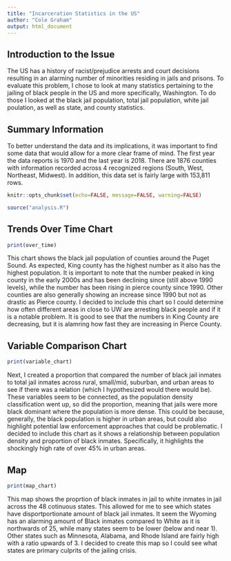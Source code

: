```yaml
---
title: "Incarceration Statistics in the US"
author: "Cole Graham"
output: html_document
---
```


## Introduction to the Issue
The US has a history of racist/prejudice arrests and court decisions resulting in an alarming number of minorities residing in jails and prisons. To evaluate this problem, I chose to look at many statistics pertaining to the jailing of black people in the US and more specifically, Washington. To do those I looked at the black jail population,  total jail population, white jail poulation, as well as state, and county statistics.

## Summary Information
To better understand the data and its implications, it was important to find some data that would allow for a more clear frame of mind. The first year the data reports is 1970 and the last year is 2018. There are 1876 counties with information recorded across 4 recognized regions (South, West, Northeast, Midwest). In addition, this data set is fairly large with 153,811 rows.

```r

knitr::opts_chunk$set(echo=FALSE, message=FALSE, warning=FALSE)
```

```r

source("analysis.R")
```


## Trends Over Time Chart

```r

print(over_time)
```

This chart shows the black jail population of counties around the Puget Sound. As expected, King county has the highest number as it also has the highest population. It is important to note that the number peaked in king county in the early 2000s and has been declining since (still above 1990 levels), while the number has been rising in pierce county since 1990. Other counties are also generally showing an increase since 1990 but not as drastic as Pierce county.
I decided to include this chart so I could determine how often different areas in close to UW are arresting black people and if it is a notable problem. It is good to see that the numbers in King County are decreasing, but it is alamring how fast they are increasing in Pierce County.

## Variable Comparison Chart
```r
print(variable_chart)
```

Next, I created a proportion that compared the number of black jail inmates to total jail inmates across rural, small/mid, suburban, and urban areas to see if there was a relation (which I hypothesized would there would be). These variables seem to be connected, as the population density classification went up, so did the proportion, meaning that jails were more black dominant where the population is more dense. This could be because, generally, the black population is higher in urban areas, but could also highlight potential law enforcement approaches that could be problematic.
I decided to include this chart as it shows a relationship between population density and proportion of black inmates. Specifically, it highlights the shockingly high rate of over 45% in urban areas.

## Map
```r

print(map_chart)
```

This map shows the proprtion of black inmates in jail to white inmates in jail across the 48 cotinuous states. This allowed for me to see which states have disportportionate amount of black jail inmates. It seem the Wyoming has an alarming amount of Black inmates compared to White as it is northwards of 25, while many states seem to be lower (below and near 1). Other states such as Minnesota, Alabama, and Rhode Island are fairly high with a ratio upwards of 3.
I decided to create this map so I could see what states are primary culprits of the jailing crisis.